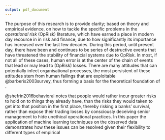 ```yaml
---
output: pdf_document
---
```


\doublespacing
\begin{center}
Towards a Framework for Operational Risk \\ 
in the Banking Sector \\
Mphekeleli Hoohlo
\end{center}

\vspace{12pt}

The purpose of this research is to provide clarity; based on theory and empirical evidence, on how to tackle the specific problems in the *operational risk* (OpRisk) literature, which have earned a place in modern day recource in in risk and finance, due to how significantly its importance has increased over the last few decades. During this period, until present day, there have been and continues to be series of destructive events that have threatened the stability of financial systems due to OpRisk. In most, if not all of these cases, human error is at the center of the chain of events that lead or may lead to (OpRisk) losses. There are many attitudes that can potentially infect organisational processes, the  most persistent of these attitudes stem from human failings that are exploitable @barberis2003survey, thus forming a basis for the theoretical foundation of \texttt{OpRisk}.

@shefrin2016behavioral notes that people would rather incur greater risks to hold on to things they already have, than the risks they would taken to get into that position in the first place, thereby risking a banks' survival, rather than expose their trading losses by consciously deceiving senior management to hide unethical operational practices. In this paper the application of machine learning techniques on the observed data demonstrates how these issues can be resolved given their flexibility to different types of empirical


\singlespacing